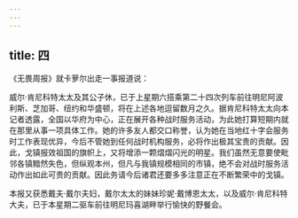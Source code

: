 ```yaml
---
---
---
```

title: 四
---




《无畏周报》就卡萝尔出走一事报道说：

威尔·肯尼科特太太及其公子休，已于上星期六搭乘第二十四次列车前往明尼阿波利斯、芝加哥、纽约和华盛顿，将在上述各地逗留数月之久。据肯尼科特太太向本记者透露，全国以华府为中心，正在展开各种战时服务活动，为此她打算短期内就在那里从事一项具体工作。她的许多友人都交口称誉，认为她在当地红十字会服务时工作表现优异，今后不管她到任何战时机构服务，必将作出极其宝贵的贡献。因此，戈镇报效祖国的旗帜上，又将增添一颗熠熠闪光的明星。我们虽然无意要使毗邻各镇黯然失色，但纵观本州，但凡与我镇规模相同的市镇，绝不会对战时服务活动作出如此可贵的贡献。因此务请今后诸君还要多多注意正在不断繁荣中的戈镇。

本报又获悉戴夫·戴尔夫妇，戴尔太太的妹妹珍妮·戴博恩太太，以及威尔·肯尼科特大夫，已于本星期二驱车前往明尼玛喜湖畔举行愉快的野餐会。